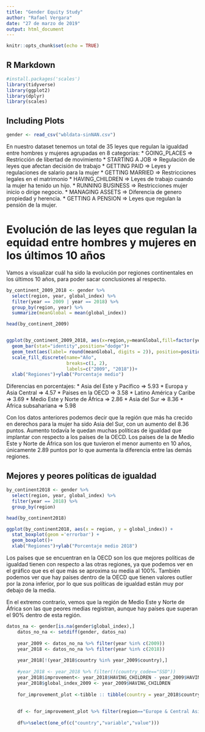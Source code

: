 ```yaml
---
title: "Gender Equity Study"
author: "Rafael Vergara"
date: "27 de marzo de 2019"
output: html_document
---
```


```r
knitr::opts_chunk$set(echo = TRUE)
```

## R Markdown


```r
#install.packages('scales')
library(tidyverse)
library(ggplot2)
library(dplyr)
library(scales)

```

## Including Plots



```r
gender <- read_csv("wbldata-sinNAN.csv")
```
En nuestro dataset tenemos un total de 35 leyes que regulan la igualdad entre hombres y mujeres agrupadas en 8 categorías:
 * GOING_PLACES => Restricción de libertad de movimiento
 * STARTING A JOB => Regulación de leyes que afectan decisión de trabajo
 * GETTING PAID => Leyes y regulaciones de salario para la mujer
 * GETTING MARRIED => Restricciones legales en el matrimonio
 * HAVING_CHILDREN => Leyes de trabajo cuando la mujer ha tenido un hijo.
 * RUNNING BUSINESS => Restricciones mujer inicio o dirige negocio.
 * MANAGING ASSETS => Diferencia de genero propiedad y herencia.
 * GETTING A PENSION => Leyes que regulan la pensión de la mujer.

# Evolución de las leyes que regulan la equidad entre hombres y mujeres en los últimos 10 años
Vamos a visualizar cuál ha sido la evolución por regiones continentales en los últimos 10 años, para poder sacar conclusiones al respecto.


```r
by_continent_2009_2018 <- gender %>%
  select(region, year, global_index) %>%
  filter(year == 2009 | year == 2018) %>%
  group_by(region, year) %>%
  summarize(meanGlobal = mean(global_index))

head(by_continent_2009)


ggplot(by_continent_2009_2018, aes(x=region,y=meanGlobal,fill=factor(year)))+
  geom_bar(stat="identity",position="dodge")+
  geom_text(aes(label= round(meanGlobal, digits = 2)), position=position_dodge(width=0.9), vjust=-0.25)+
  scale_fill_discrete(name="Año",
                      breaks=c(1, 2),
                      labels=c("2009", "2018"))+
  xlab("Regiones")+ylab("Porcentaje medio")
```

Diferencias en porcentajes:
 * Asia del Este y Pacífico => 5.93
 * Europa y Asia Central => 4.57
 * Paises en la OECD => 3.58
 * Latino América y Caribe => 3.69
 * Medio Este y Norte de África => 2.86
 * Asia del Sur => 8.36
 * África subsahariana => 5.98
 
 Con los datos anteriores podemos decir que la región que más ha crecido en derechos para la mujer ha sido Asia del Sur, con un aumento del 8.36 puntos. Aumento todavía le quedan muchas políticas de igualdad que implantar con respecto a los países de la OECD.
 Los países de la de Medio Este y Norte de África son los que tuvieron el menor aumento en 10 años, únicamente 2.89 puntos por lo que aumenta la diferencia entre las demás regiones.



## Mejores y peores políticas de igualdad



```r
by_continent2018 <- gender %>%
  select(region, year, global_index) %>%
  filter(year == 2018) %>%
  group_by(region)

head(by_continent2018)

ggplot(by_continent2018, aes(x = region, y = global_index)) +
  stat_boxplot(geom ='errorbar') + 
  geom_boxplot()+
  xlab("Regiones")+ylab("Porcentaje medio 2018")
```

Los países que se encuentran en la OECD son los que mejores políticas de igualdad tienen con respecto a las otras regiones, ya que podemos ver en el gráfico que es el que más se aproxima su media al 100%. También podemos ver que hay paises dentro de la OECD que tienen valores outlier por la zona inferior, por lo que sus políticas de igualdad están muy por debajo de la media.

En el extremo contrario, vemos que la región de Medio Este y Norte de África son las que peores medias registran, aunque hay países que superan el 90% dentro de esta región.

```r
datos_na <- gender[is.na(gender$global_index),]
    datos_no_na <- setdiff(gender, datos_na)
    
    year_2009 <- datos_no_na %>% filter(year %in% c(2009))
    year_2018 <- datos_no_na %>% filter(year %in% c(2018))
    
    year_2018[!(year_2018$country %in% year_2009$country),]
    
    #year_2018 <- year_2018 %>% filter(!(country_code=="SSD"))
    year_2018$improvement<- year_2018$HAVING_CHILDREN - year_2009$HAVING_CHILDREN
    year_2018$global_index_2009 <- year_2009$HAVING_CHILDREN
    
    for_improvement_plot <-tibble :: tibble(country = year_2018$country,global_index_selectedyear=year_2018$global_index_2009, global_index_2018 = year_2018$HAVING_CHILDREN, region=year_2018$region)
    
    
    df <- for_improvement_plot %>% filter(region=="Europe & Central Asia") %>% select(-one_of(c("region"))) %>% mutate(direction = ifelse(global_index_2018 - global_index_selectedyear >0, "up", "down")) %>% melt(id=c("country","direction"))
    
    df%>%select(one_of(c("country","variable","value")))
```






